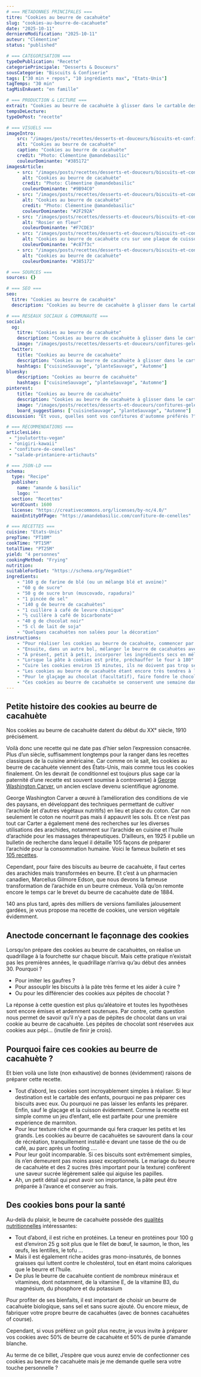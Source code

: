 ```yaml
---
# === METADONNES PRINCIPALES ===
titre: "Cookies au beurre de cacahuète"
slug: "cookies-au-beurre-de-cacahuete"
date: "2025-10-11"
derniereModification: "2025-10-11"
auteur: "Clémentine"
status: "published"

# === CATEGORISATION ===
typeDePublication: "Recette"
categoriePrincipale: "Desserts & Douceurs"
sousCategorie: "Biscuits & Confiserie"
tags: ["30 min + repos", "10 ingrédients max", "Etats-Unis"]
tagTemps: "30 min"
tagMisEnAvant: "en famille"

# === PRODUCTION & LECTURE ===
extrait: "Cookies au beurre de cacahuète à glisser dans le cartable des enfants. Une recette protéinée, gourmande et vegan."
tempsDeLecture:
typeDePost: "recette"

# === VISUELS ===
imageIntro: 
    src: "/images/posts/recettes/desserts-et-douceurs/biscuits-et-confiseries/cookies-au-beurre-de-cacahuete/Cookies-beurre-de-cacahuete-C.webp"
    alt: "Cookies au beurre de cacahuète"
    caption: "Cookies au beurre de cacahuète"
    credit: "Photo: Clémentine @amandebasilic"
    couleurDominante: "#385172"
imagesArticle:
    - src: "/images/posts/recettes/desserts-et-douceurs/biscuits-et-confiseries/cookies-au-beurre-de-cacahuete/P1290183_cookies-cuits.webp"
      alt: "Cookies au beurre de cacahuète"
      credit: "Photo: Clémentine @amandebasilic"
      couleurDominante: "#9B94C0"
    - src: "/images/posts/recettes/desserts-et-douceurs/biscuits-et-confiseries/cookies-au-beurre-de-cacahuete/Cookies-vegan-C.webp"
      alt: "Cookies au beurre de cacahuète"
      credit: "Photo: Clémentine @amandebasilic"
      couleurDominante: "#2F292A"
    - src: "/images/posts/recettes/desserts-et-douceurs/biscuits-et-confiseries/cookies-au-beurre-de-cacahuete/P1290178_rosier.webp"
      alt: "Rosier en fleur"
      couleurDominante: "#F7CDE3"
    - src: "/images/posts/recettes/desserts-et-douceurs/biscuits-et-confiseries/cookies-au-beurre-de-cacahuete/P1290176_cookie-cru.webp"
      alt: "Cookies au beurre de cacahuète cru sur une plaque de cuisson"
      couleurDominante: "#c87f3c"
    - src: "/images/posts/recettes/desserts-et-douceurs/biscuits-et-confiseries/cookies-au-beurre-de-cacahuete/Cookies-au-beurre-de-cacahuete-C.webp"
      alt: "Cookies au beurre de cacahuète"
      couleurDominante: "#385172"

# === SOURCES ===
sources: {}

# === SEO ===
seo: 
  titre: "Cookies au beurre de cacahuète"
  description: "Cookies au beurre de cacahuète à glisser dans le cartable des enfants. Une recette protéinée, gourmande et vegan."

# === RESEAUX SOCIAUX & COMMUNAUTE ===
social: 
  og:
    titre: "Cookies au beurre de cacahuète"
    description: "Cookies au beurre de cacahuète à glisser dans le cartable des enfants. Une recette protéinée, gourmande et vegan."
    image: "/images/posts/recettes/desserts-et-douceurs/confitures-gelees/confiture-de-cenelles/Confiture-de-cenelles-daubepine.webp"
  twitter:
    title: "Cookies au beurre de cacahuète"
    description: "Cookies au beurre de cacahuète à glisser dans le cartable des enfants. Une recette protéinée, gourmande et vegan."
    hashtags: ["cuisineSauvage", "planteSauvage", "Automne"]
bluesky:
    description: "Cookies au beurre de cacahuète"
    hashtags: ["cuisineSauvage", "planteSauvage", "Automne"]
pinterest:
    title: "Cookies au beurre de cacahuète"
    description: "Cookies au beurre de cacahuète à glisser dans le cartable des enfants. Une recette protéinée, gourmande et vegan."
    image: "/images/posts/recettes/desserts-et-douceurs/confitures-gelees/confiture-de-cenelles/Confiture-de-cenelles-daubepine.webp" # Format 2:3 optimisé
    board_suggestions: ["cuisineSauvage", "planteSauvage", "Automne"]
discussion: "Et vous, quelles sont vos confitures d'automne préférés ?"

# === RECOMMENDATIONS ===
articlesLiés:
 - "joulutorttu-vegan"
 - "onigiri-kawaii"
 - "confiture-de-cenelles"
 - "salade-printaniere-artichauts"

# === JSON-LD ===
schema:
  type: "Recipe"
  publisher: 
    name: "amande & basilic"
    logo: ""
  section: "Recettes"
  wordCount: 1600
  license: "https://creativecommons.org/licenses/by-nc/4.0/"
  mainEntityOfPage: "https://amandebasilic.com/confiture-de-cenelles"

# === RECETTES ===
cuisine: "Etats-Unis"
prepTime: "PT10M"
cookTime: "PT15M"
totalTime: "PT25M"
yield: "4 personnes"
cookingMethod: "Frying"
nutrition: 
suitableForDiet: "https://schema.org/VeganDiet"
ingredients:
    - "160 g de farine de blé (ou un mélange blé et avoine)"
    - "60 g de sucre"
    - "50 g de sucre brun (muscovado, rapadura)"
    - "1 pincée de sel"
    - "140 g de beurre de cacahuètes"
    - "1 cuillère à café de levure chimique"
    - "½ cuillère à café de bicarbonate"
    - "40 g de chocolat noir"
    - "5 cl de lait de soja"
    - "Quelques cacahuètes non salées pour la décoration"
instructions: 
    - "Pour réaliser les cookies au beurre de cacahuète, commencer par mélanger la farine (si possible tamisée), le sel, la levure chimique et le bicarbonate dans un bol."
    - "Ensuite, dans un autre bol, mélanger le beurre de cacahuètes avec les 2 sucres et 1 à 2 cuillères de lait de soja. Pour obtenir une pâte onctueuse, travailler la pâte à la main."
    - "À présent, petit à petit, incorporer les ingrédients secs en mélangeant entre chaque ajout. Si la pâte des cookies semble trop solide, ajouter progressivement le reste du lait de soja, et peut-être même un peu plus. Quand la pâte est homogène, la placer au frais au moins 30 minutes."
    - "Lorsque la pâte à cookies est prête, préchauffer le four à 180° et couvrir une plaque de cuisson de papier sulfurisé. Puis, à la main, former des boules de pâte d’environ 3 à 3,5 cm de diamètre et les poser sur la plaque de cuisson. Laisser un espace entre chaque futur cookie et aplatir chaque boulette avec le dos d’une fourchette pour tracer une sorte de quadrillage."
    - "Cuire les cookies environ 15 minutes, ils ne doivent pas trop se colorer, juste blondir. Puis, les laisser refroidir sur la plaque de cuisson."
    - "Les cookies au beurre de cacahuète étant encore très tendres à la sortie du four, il est nécessaire de les laisser refroidir avant de les orner d’un glaçage au chocolat."
    - "Pour le glaçage au chocolat (facultatif), faire fondre le chocolat au bain-marie et tremper chaque biscuit à moitié dans le chocolat fondu. Poser sur la plaque et laisser refroidir à nouveau."
    - "Ces cookies au beurre de cacahuète se conservent une semaine dans une boîte hermétique."
---
```


## Petite histoire des cookies au beurre de cacahuète

Nos cookies au beurre de cacahuète datent du début du XX° siècle, 1910 précisément.

Voilà donc une recette qui ne date pas d’hier selon l’expression consacrée. Plus d’un siècle, suffisamment longtemps pour la ranger dans les recettes classiques de la cuisine américaine.
Car comme on le sait, les cookies au beurre de cacahuète viennent des États-Unis, mais comme tous les cookies finalement.
On les devrait (le conditionnel est toujours plus sage car la paternité d’une recette est souvent soumise à controverse) à [George Washington Carver](https://en.wikipedia.org/wiki/George_Washington_Carver), un ancien esclave devenu scientifique agronome.

George Washington Carver a œuvré à l’amélioration des conditions de vie des paysans, en développant des techniques permettant de cultiver l’arachide (et d’autres végétaux nutritifs) en lieu et place du coton. Car non seulement le coton ne nourrit pas mais il appauvrit les sols.
Et ce n’est pas tout car Carter a également mené des recherches sur les diverses utilisations des arachides, notamment sur l’arachide en cuisine et l’huile d’arachide pour les massages thérapeutiques.
D’ailleurs, en 1925 il publie un bulletin de recherche dans lequel il détaille 105 façons de préparer l’arachide pour la consommation humaine. Voici le fameux bulletin et ses [105 recettes](https://web.archive.org/web/20070305005521/http://plantanswers.tamu.edu/recipes/peanutrecipes.html).

Cependant, pour faire des biscuits au beurre de cacahuète, il faut certes des arachides mais transformées en beurre.
Et c’est à un pharmacien canadien, Marcellus Gilmore Edson, que nous devons la fameuse transformation de l’arachide en un beurre crémeux. Voilà qu’on remonte encore le temps car le brevet du beurre de cacahuète date de 1884.

140 ans plus tard, après des milliers de versions familiales jalousement gardées, je vous propose ma recette de cookies, une version végétale évidemment.


## Anectode concernant le façonnage des cookies

Lorsqu’on prépare des cookies au beurre de cacahuètes, on réalise un quadrillage à la fourchette sur chaque biscuit.
Mais cette pratique n’existait pas les premières années, le quadrillage n’arriva qu’au début des années 30. Pourquoi ?

- Pour imiter les gaufres ?
- Pour assouplir les biscuits à la pâte très ferme et les aider à cuire ?
- Ou pour les différencier des cookies aux pépites de chocolat ?

La réponse à cette question est plus qu’aléatoire et toutes les hypothèses sont encore émises et ardemment soutenues.
Par contre, cette question nous permet de savoir qu’il n’y a pas de pépites de chocolat dans un vrai cookie au beurre de cacahuète. Les pépites de chocolat sont réservées aux cookies aux pépi… (inutile de finir je crois).

## Pourquoi faire ces cookies au beurre de cacahuète ?

Et bien voilà une liste (non exhaustive) de bonnes (évidemment) raisons de préparer cette recette.

- Tout d’abord, les cookies sont incroyablement simples à réaliser. Si leur destination est le cartable des enfants, pourquoi ne pas préparer ces biscuits avec eux. Ou pourquoi ne pas laisser les enfants les préparer. Enfin, sauf le glaçage et la cuisson évidemment.
Comme la recette est simple comme un jeu d’enfant, elle est parfaite pour une première expérience de marmiton.
- Pour leur texture riche et gourmande qui fera craquer les petits et les grands. Les cookies au beurre de cacahuètes se savourent dans la cour de récréation, tranquillement installé·e devant une tasse de thé ou de café, au parc après un footing ….
- Pour leur goût incomparable. Si ces biscuits sont extrêmement simples, ils n’en demeurent pas moins assez exceptionnels. Le mariage du beurre de cacahuète et des 2 sucres (très important pour la texture) confèrent une saveur sucrée légèrement salée qui aiguise les papilles.
- Ah, un petit détail qui peut avoir son importance, la pâte peut être préparée à l’avance et conserver au frais.

## Des cookies bons pour la santé

Au-delà du plaisir, le beurre de cacahuète possède des [qualités nutritionnelles](https://fdc.nal.usda.gov/fdc-app.html#/food-details/1100559/nutrients) intéressantes:

- Tout d’abord, il est riche en protéines. La teneur en protéines pour 100 g est d’environ 25 g soit plus que le filet de bœuf, le saumon, le thon, les œufs, les lentilles, le tofu …
- Mais il est également riche acides gras mono-insaturés, de bonnes graisses qui luttent contre le cholestérol, tout en étant moins caloriques que le beurre et l’huile.
- De plus le beurre de cacahuète contient de nombreux minéraux et vitamines, dont notamment,
de la vitamine E, de la vitamine B3, du magnésium, du phosphore et du potassium

Pour profiter de ses bienfaits, il est important de choisir un beurre de cacahuète biologique, sans sel et sans sucre ajouté. Ou encore mieux, de fabriquer votre propre beurre de cacahuètes (avec de bonnes cacahuètes of course).

Cependant, si vous préférez un goût plus neutre, je vous invite à préparer vos cookies avec 50% de beurre de cacahuète et 50% de purée d’amande blanche.

Au terme de ce billet, J’espère que vous aurez envie de confectionner ces cookies au beurre de cacahuète mais je me demande quelle sera votre touche personnelle ?
